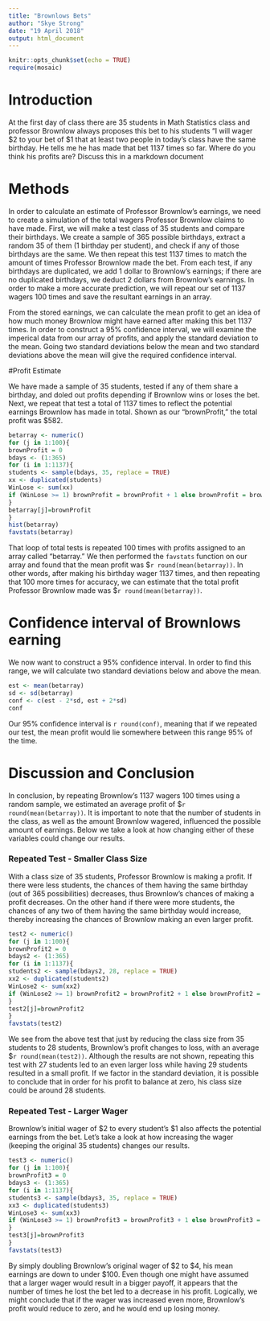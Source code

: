 ```yaml
---
title: "Brownlows Bets"
author: "Skye Strong"
date: "19 April 2018"
output: html_document
---
```


<!-- We recommend you use git branches -- create a separate branch for each major section i.e. Introduction, Methods, Results, Inferential Results, and Discussion and Conclusions - leave the YAML block untouched until the final merge where you put in your own name !-->

```r
knitr::opts_chunk$set(echo = TRUE)
require(mosaic)
```


# Introduction

<!--In this section you explain what you are trying to show.  Where did the data come from?  What is the research or other question you are trying to answer?!-->

 At the first day of class there are 35 students in Math Statistics class and professor Brownlow always proposes this bet to his students "I will wager $2 to your bet of $1 that at least two people in today's class have  the same birthday.  He tells me he has made that bet 1137 times so far. Where do you think his profits are? Discuss this in a markdown document

# Methods

<!--Decide on your methods:  In this section explain the approach you will take to attack the issue --- how will you decide on a likely estimate of professor Brownlow's earnings or losses after 1137 bets. Also explain how you construct a 95% confidence interval about your estimate of his winnings !-->

In order to calculate an estimate of Professor Brownlow's earnings, we need to create a simulation of the total wagers Professor Brownlow claims to have made. First, we will make a test class of 35 students and compare their birthdays. We create a sample of 365 possible birthdays, extract a random 35 of them (1 birthday per student), and check if any of those birthdays are the same. We then repeat this test 1137 times to match the amount of times Professor Brownlow made the bet. From each test, if any birthdays are duplicated, we add 1 dollar to Brownlow's earnings; if there are no duplicated birthdays, we deduct 2 dollars from Brownlow's earnings. In order to make a more accurate prediction, we will repeat our set of 1137 wagers 100 times and save the resultant earnings in an array.  

From the stored earnings, we can calculate the mean profit to get an idea of how much money Brownlow might have earned after making this bet 1137 times. In order to construct a 95% confidence interval, we will examine the imperical data from our array of profits, and apply the standard deviation to the mean. Going two standard deviations below the mean and two standard deviations above the mean will give the required confidence interval.


#Profit Estimate

<!--Explain and display the results of your method of coming up with the estimate of professor Brownlows betting!-->


We have made a sample of 35 students, tested if any of them share a birthday, and doled out profits depending if Brownlow wins or loses the bet. Next, we repeat that test a total of 1137 times to reflect the potential earnings Brownlow has made in total. Shown as our "brownProfit," the total profit was $582. 
```r
betarray <- numeric()
for (j in 1:100){
brownProfit = 0
bdays <- (1:365)
for (i in 1:1137){
students <- sample(bdays, 35, replace = TRUE)
xx <- duplicated(students)
WinLose <- sum(xx)
if (WinLose >= 1) brownProfit = brownProfit + 1 else brownProfit = brownProfit - 2
}
betarray[j]=brownProfit
}
hist(betarray)
favstats(betarray)
```
That loop of total tests is repeated 100 times with profits assigned to an array called "betarray." We then performed the `favstats` function on our array and found that the mean profit was $`r round(mean(betarray))`. In other words, after making his birthday wager 1137 times, and then repeating that 100 more times for accuracy, we can estimate that the total profit Professor Brownlow made was $`r round(mean(betarray))`. 


# Confidence interval of Brownlows earning

<!--Explain and display your method of coming up with a 95% confidence interval of  professor Brownlows-->


We now want to construct a 95% confidence interval. In order to find this range, we will calculate two standard deviations below and above the mean.   
```r
est <- mean(betarray)
sd <- sd(betarray)
conf <- c(est - 2*sd, est + 2*sd)
conf
```
Our 95% confidence interval is `r round(conf)`, meaning that if we repeated our test, the mean profit would lie somewhere between this range 95% of the time.


# Discussion and Conclusion

<!--Discussion and conclusion here.  If professor Brownlow is consistantly making or losing money how could he change his payout so that his profits center on zero?  Also discuss what size his class should be in order to have his current scheme balance at zero profit.!-->

In conclusion, by repeating Brownlow's 1137 wagers 100 times using a random sample, we estimated an average profit of $`r round(mean(betarray))`. It is important to note that the number of students in the class, as well as the amount Brownlow wagered, influenced the possible amount of earnings. Below we take a look at how changing either of these variables could change our results.

### Repeated Test - Smaller Class Size  

With a class size of 35 students, Professor Brownlow is making a profit. If there were less students, the chances of them having the same birthday (out of 365 possibilities) decreases, thus Brownlow's chances of making a profit decreases. On the other hand if there were more students, the chances of any two of them having the same birthday would increase, thereby increasing the chances of Brownlow making an even larger profit.  
```r
test2 <- numeric()
for (j in 1:100){
brownProfit2 = 0
bdays2 <- (1:365)
for (i in 1:1137){
students2 <- sample(bdays2, 28, replace = TRUE)
xx2 <- duplicated(students2)
WinLose2 <- sum(xx2)
if (WinLose2 >= 1) brownProfit2 = brownProfit2 + 1 else brownProfit2 = brownProfit2 - 2
}
test2[j]=brownProfit2
}
favstats(test2)
```
We see from the above test that just by reducing the class size from 35 students to 28 students, Brownlow's profit changes to loss, with an average $`r round(mean(test2))`. Although the results are not shown, repeating this test with 27 students led to an even larger loss while having 29 students resulted in a small profit. If we factor in the standard deviation, it is possible to conclude that in order for his profit to balance at zero, his class size could be around 28 students.

### Repeated Test - Larger Wager

Brownlow's initial wager of $2 to every student's $1 also affects the potential earnings from the bet. Let's take a look at how increasing the wager (keeping the original 35 students) changes our results.  
```r
test3 <- numeric()
for (j in 1:100){
brownProfit3 = 0
bdays3 <- (1:365)
for (i in 1:1137){
students3 <- sample(bdays3, 35, replace = TRUE)
xx3 <- duplicated(students3)
WinLose3 <- sum(xx3)
if (WinLose3 >= 1) brownProfit3 = brownProfit3 + 1 else brownProfit3 = brownProfit3 - 4
}
test3[j]=brownProfit3
}
favstats(test3)
```
By simply doubling Brownlow's original wager of $2 to $4, his mean earnings are down to under $100. Even though one might have assumed that a larger wager would result in a bigger payoff, it appears that the number of times he lost the bet led to a decrease in his profit. Logically, we might conclude that if the wager was increased even more, Brownlow's profit would reduce to zero, and he would end up losing money.
